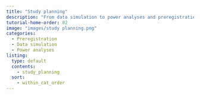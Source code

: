 ```yaml
---
title: "Study planning"
description: "From data simulation to power analyses and preregistration"
tutorial-home-order: 02
image: "images/study planning.png"
categories:
  - Preregistration
  - Data simulation
  - Power analyses
listing:
  type: default
  contents:
    - study_planning
  sort:
    - within_cat_order
---
```

